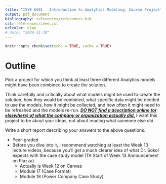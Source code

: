 ```yaml
---
title: "ISYE 6501 - Introduction to Analytics Modeling: Course Project"
output: pdf_document
bibliography: references/references.bib
csl: references/ieee.csl
urlcolor: blue
# date: "2024-11-28"
---
```


```r
knitr::opts_chunk$set(echo = TRUE, cache = TRUE)
```

# Outline

Pick a project for which you think at least three different Analytics models might have been
combined to create the solution.

Think carefully and critically about what models might be used to create the solution, how they
would be combined, what specific data might be needed to use the models, how it might be
collected, and how often it might need to be refreshed and the models re-run. <ins>***DO NOT find a
description online (or elsewhere) of what the company or organization actually did.***</ins> I want
this project to be about your ideas, not about reading what someone else did.

Write a short report describing your answers to the above questions.

- Peer-graded 
- Before you dive into it, I recommend watching at least the Week 13 lecture videos, 
because you'll get a much clearer idea of what Dr. Sokol expects with the case study model 
(TA Start of Week 13 Announcement on Piazza).
    - Actually is Week 12 on Canvas 
    - Module 17 (Case Format)
    - Module 18 (Power Company Case Study)

